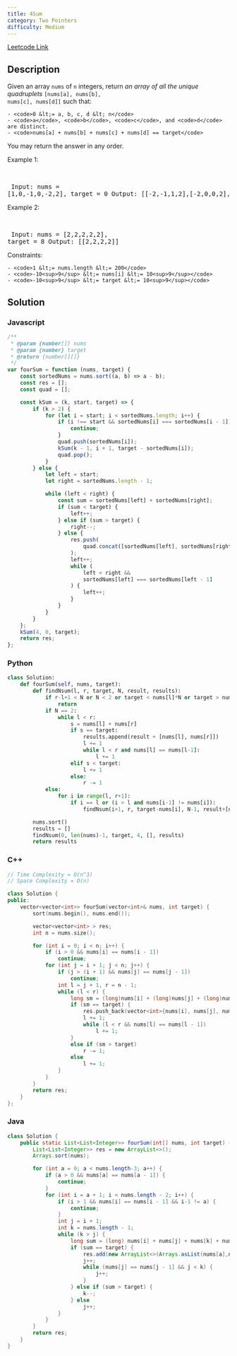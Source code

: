 ```yaml
---
title: 4Sum
category: Two Pointers
difficulty: Medium
---
```


<Callout>

[Leetcode Link](https://leetcode.com/problems/4sum)

</Callout>

## Description
Given an array <code>nums</code> of <code>n</code> integers, return *an array of all the unique quadruplets* <code>[nums[a], nums[b], nums[c], nums[d]]</code> such that:


	- <code>0 &lt;= a, b, c, d &lt; n</code>
	- <code>a</code>, <code>b</code>, <code>c</code>, and <code>d</code> are distinct.
	- <code>nums[a] + nums[b] + nums[c] + nums[d] == target</code>


You may return the answer in any order.

 
Example 1:

<br /><pre className="overflow-x-auto">
Input: nums = [1,0,-1,0,-2,2], target = 0
Output: [[-2,-1,1,2],[-2,0,0,2],[-1,0,0,1]]
</pre>

Example 2:

<br /><pre className="overflow-x-auto">
Input: nums = [2,2,2,2,2], target = 8
Output: [[2,2,2,2]]
</pre>

 
Constraints:


	- <code>1 &lt;= nums.length &lt;= 200</code>
	- <code>-10<sup>9</sup> &lt;= nums[i] &lt;= 10<sup>9</sup></code>
	- <code>-10<sup>9</sup> &lt;= target &lt;= 10<sup>9</sup></code>



## Solution

### Javascript
```javascript
/**
 * @param {number[]} nums
 * @param {number} target
 * @return {number[][]}
 */
var fourSum = function (nums, target) {
    const sortedNums = nums.sort((a, b) => a - b);
    const res = [];
    const quad = [];

    const kSum = (k, start, target) => {
        if (k > 2) {
            for (let i = start; i < sortedNums.length; i++) {
                if (i !== start && sortedNums[i] === sortedNums[i - 1]) {
                    continue;
                }
                quad.push(sortedNums[i]);
                kSum(k - 1, i + 1, target - sortedNums[i]);
                quad.pop();
            }
        } else {
            let left = start;
            let right = sortedNums.length - 1;

            while (left < right) {
                const sum = sortedNums[left] + sortedNums[right];
                if (sum < target) {
                    left++;
                } else if (sum > target) {
                    right--;
                } else {
                    res.push(
                        quad.concat([sortedNums[left], sortedNums[right]])
                    );
                    left++;
                    while (
                        left < right &&
                        sortedNums[left] === sortedNums[left - 1]
                    ) {
                        left++;
                    }
                }
            }
        }
    };
    kSum(4, 0, target);
    return res;
};

```
### Python
```python
class Solution:
    def fourSum(self, nums, target):
        def findNsum(l, r, target, N, result, results):
            if r-l+1 < N or N < 2 or target < nums[l]*N or target > nums[r]*N:  
                return
            if N == 2: 
                while l < r:
                    s = nums[l] + nums[r]
                    if s == target:
                        results.append(result + [nums[l], nums[r]])
                        l += 1
                        while l < r and nums[l] == nums[l-1]:
                            l += 1
                    elif s < target:
                        l += 1
                    else:
                        r -= 1
            else:
                for i in range(l, r+1):
                    if i == l or (i > l and nums[i-1] != nums[i]):
                        findNsum(i+1, r, target-nums[i], N-1, result+[nums[i]], results)

        nums.sort()
        results = []
        findNsum(0, len(nums)-1, target, 4, [], results)
        return results
```
### C++
```cpp
// Time Complexity = O(n^3)
// Space Complexity = O(n)

class Solution {
public:
    vector<vector<int>> fourSum(vector<int>& nums, int target) {
        sort(nums.begin(), nums.end());

        vector<vector<int> > res;
        int n = nums.size();

        for (int i = 0; i < n; i++) {
            if (i > 0 && nums[i] == nums[i - 1])
                continue;
            for (int j = i + 1; j < n; j++) {
                if (j > (i + 1) && nums[j] == nums[j - 1])
                    continue;
                int l = j + 1, r = n - 1;
                while (l < r) {
                    long sm = (long)nums[i] + (long)nums[j] + (long)nums[l] + (long)nums[r];
                    if (sm == target) {
                        res.push_back(vector<int>{nums[i], nums[j], nums[l], nums[r]});
                        l += 1;
                        while (l < r && nums[l] == nums[l - 1])
                            l += 1;
                    }
                    else if (sm > target)
                        r -= 1;
                    else
                        l += 1;
                }
            }
        }
        return res;
    }
};

```
### Java
```java
class Solution {
    public static List<List<Integer>> fourSum(int[] nums, int target) {
        List<List<Integer>> res = new ArrayList<>();
        Arrays.sort(nums);

        for (int a = 0; a < nums.length-3; a++) {
            if (a > 0 && nums[a] == nums[a - 1]) {
                continue;
            }
            for (int i = a + 1; i < nums.length - 2; i++) {
                if (i > 1 && nums[i] == nums[i - 1] && i-1 != a) {
                    continue;
                }
                int j = i + 1;
                int k = nums.length - 1;
                while (k > j) {
                    long sum = (long) nums[i] + nums[j] + nums[k] + nums[a];
                    if (sum == target) {
                        res.add(new ArrayList<>(Arrays.asList(nums[a],nums[i], nums[j], nums[k])));
                        j++;
                        while (nums[j] == nums[j - 1] && j < k) {
                            j++;
                        }
                    } else if (sum > target) {
                        k--;
                    } else
                        j++;
                }
            }
        }
        return res;
    }
}

```



